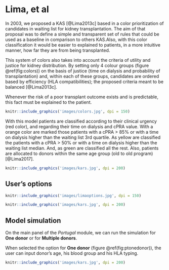 # Lima, et al {#lima}

In 2003, we proposed a KAS [@Lima2013c] based in a color prioritization of candidates in waiting list for kidney transplantation. The aim of that proposal was to define a simple and transparent set of rules that could be used as a baseline in comparison to others KAS.Also, with this color classification it would be easier to explained to patients, in a more intuitive manner, how far they are from being transplanted. 

This system of colors also takes into account the criteria of utility and justice for kidney distribution. By setting only 4 colour groups (figure \@ref(fig:colors)) on the basis of justice (time on dialysis and probability of transplantation) and, within each of these groups, candidates are ordered based by efficiency (HLA compatibilities); the proposed criteria meant to be balanced [@Lima2013c].

Whenever the risk of a poor transplant outcome exists and is predictable, this fact must be explained to the patient.

```r
knitr::include_graphics('images/colors.jpg', dpi = 150)
```

With this model patients are classified according to their clinical urgency (red color), and regarding their time on dialysis and cPRA value. With a orange color are marked those patients with a cPRA > 85% or with a time on dialysis higher than the waiting list 3rd quartile. As yellow are classified the patients with a cPRA > 50% or with a time on dialysis higher than the waiting list median. And, as green are classified all the rest. Also, patients are allocated to donors within the same age group (old to old program) [@Lima2017].

```r
knitr::include_graphics('images/kars.jpg', dpi = 200)
```

## User's options {#limaoptions}

```r
knitr::include_graphics('images/limaoptions.jpg', dpi = 150)
```

```r
knitr::include_graphics('images/kars.jpg', dpi = 200)
```

## Model simulation

On the main panel of the *Portugal* module, we can run the simulation for **One donor** or for **Multiple donors**. 

When selected the option for **One donor** (figure \@ref(fig:ptonedonor)), the user can input donor's age, his blood group and his HLA typing.

```r
knitr::include_graphics('images/kars.jpg', dpi = 200)
```
